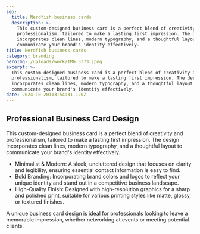 ```yaml
---
seo:
  title: Nerdfish business cards
  description: >-
    This custom-designed business card is a perfect blend of creativity and
    professionalism, tailored to make a lasting first impression. The design
    incorporates clean lines, modern typography, and a thoughtful layout to
    communicate your brand's identity effectively.
title: Nerdfish business cards
category: branding
heroImg: /uploads/work/IMG_3373.jpeg
excerpt: >-
  This custom-designed business card is a perfect blend of creativity and
  professionalism, tailored to make a lasting first impression. The design
  incorporates clean lines, modern typography, and a thoughtful layout to
  communicate your brand's identity effectively.
date: 2024-10-20T13:54:31.120Z
---
```


## Professional Business Card Design

This custom-designed business card is a perfect blend of creativity and professionalism, tailored to make a lasting first impression. The design incorporates clean lines, modern typography, and a thoughtful layout to communicate your brand's identity effectively.

* Minimalist & Modern: A sleek, uncluttered design that focuses on clarity and legibility, ensuring essential contact information is easy to find.
* Bold Branding: Incorporating brand colors and logos to reflect your unique identity and stand out in a competitive business landscape.
* High-Quality Finish: Designed with high-resolution graphics for a sharp and polished print, suitable for various printing styles like matte, glossy, or textured finishes.

A unique business card design is ideal for professionals looking to leave a memorable impression, whether networking at events or meeting potential clients.
